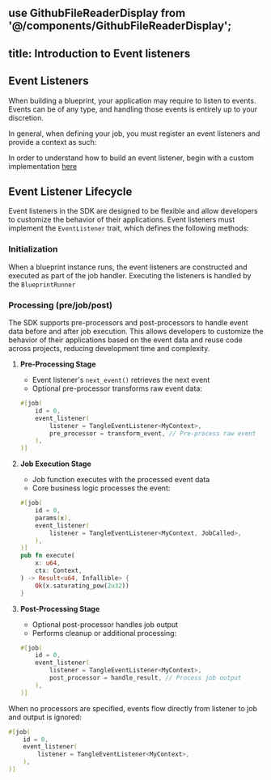 ## use GithubFileReaderDisplay from '@/components/GithubFileReaderDisplay';

## title: Introduction to Event listeners

## Event Listeners

When building a blueprint, your application may require to listen to events. Events can be of any type, and handling those events is entirely up to your discretion.

In general, when defining your job, you must register an event listeners and provide a context as such:

<GithubFileReaderDisplay 
  url="https://github.com/tangle-network/blueprint-template/blob/main/src/lib.rs"
  fromLine={11}
  toLine={32}
  title="Example Blueprint Job with Tangle JobCalled Event Listener"
/>

In order to understand how to build an event listener, begin with a custom implementation [here](./custom-listeners.mdx)

## Event Listener Lifecycle

Event listeners in the SDK are designed to be flexible and allow developers to customize the behavior of their applications. Event listeners must implement the `EventListener` trait, which defines the following methods:

<GithubFileReaderDisplay 
  url="https://github.com/tangle-network/gadget/blob/main/sdk/src/event_listener/mod.rs"
  fromLine={12}
  toLine={21}
  title="Event Listener Trait Definition"
/>

### Initialization

When a blueprint instance runs, the event listeners are constructed and executed as part of the job handler. Executing the listeners is handled by the `BlueprintRunner`

<GithubFileReaderDisplay 
  url="https://github.com/tangle-network/gadget/blob/main/blueprints/incredible-squaring/src/main.rs"
  fromLine={8}
  toLine={26}
  title="Example Blueprint Runner execution"
/>

### Processing (pre/job/post)

The SDK supports pre-processors and post-processors to handle event data before and after job execution. This allows developers to customize the behavior of their applications based on the event data and reuse code across projects, reducing development time and complexity.

1. **Pre-Processing Stage**

   - Event listener's `next_event()` retrieves the next event
   - Optional pre-processor transforms raw event data:

   ```rust
   #[job(
       id = 0,
       event_listener(
           listener = TangleEventListener<MyContext>,
           pre_processor = transform_event, // Pre-process raw event
       ),
   )]
   ```

2. **Job Execution Stage**

   - Job function executes with the processed event data
   - Core business logic processes the event:

   ```rust
   #[job(
       id = 0,
       params(x),
       event_listener(
           listener = TangleEventListener<MyContext, JobCalled>,
       ),
   )]
   pub fn execute(
       x: u64,
       ctx: Context,
   ) -> Result<u64, Infallible> {
       Ok(x.saturating_pow(2u32))
   }
   ```

3. **Post-Processing Stage**
   - Optional post-processor handles job output
   - Performs cleanup or additional processing:
   ```rust
   #[job(
       id = 0,
       event_listener(
           listener = TangleEventListener<MyContext>,
           post_processor = handle_result, // Process job output
       ),
   )]
   ```

When no processors are specified, events flow directly from listener to job and output is ignored:

```rust
#[job(
    id = 0,
    event_listener(
        listener = TangleEventListener<MyContext>,
    ),
)]
```
